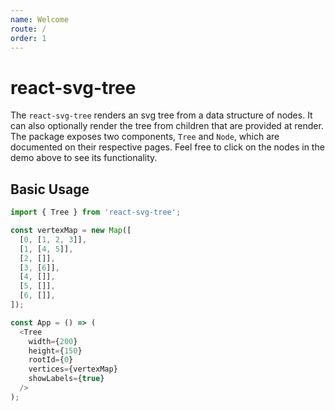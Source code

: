 ```yaml
---
name: Welcome
route: /
order: 1
---
```



# react-svg-tree

<TreeDemo />

The `react-svg-tree` renders an svg tree from a data structure of nodes. It can also optionally render the tree from children that are provided at render. The package exposes two components, `Tree` and `Node`, which are documented on their respective pages. Feel free to click on the nodes in the demo above to see its functionality.

## Basic Usage

```js
import { Tree } from 'react-svg-tree';

const vertexMap = new Map([
  [0, [1, 2, 3]],
  [1, [4, 5]],
  [2, []],
  [3, [6]],
  [4, []],
  [5, []],
  [6, []],
]);

const App = () => (
  <Tree
    width={200}
    height={150}
    rootId={0}
    vertices={vertexMap}
    showLabels={true}
  />
);
```